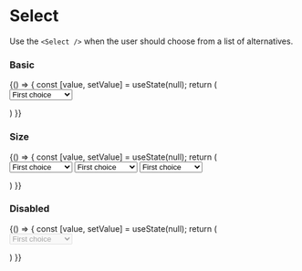 
<Meta title="Components/Forms/Select" component={Select} />

# Select

Use the `<Select />` when the user should choose from a list of alternatives.

<Props of={Select} />

### Basic
<Preview>
    <Story name="basic" >
        {() => {
            const [value, setValue] = useState(null);
            return (
                <Form>
                    <FormItem>
                        <Select placeholder="Choose one" value={value} onChange={setValue}>
                            <Option value={0}>
                                First choice
                            </Option>
                            <Option value={1}>
                                Second choice
                            </Option>
                            <Option value={2}>
                                Third choice
                            </Option>
                            <Option value={3}>
                                Fourth choice
                            </Option>
                        </Select>
                    </FormItem>
                </Form>
            )
        }}
    </Story>
</Preview>


### Size
<Preview>
    <Story name="size" >
        {() => {
            const [value, setValue] = useState(null);
            return (
                <Form>
                    <FormItem>
                        <Select size="small" placeholder="Small select" value={value} onChange={setValue}>
                            <Option value={0}>
                                First choice
                            </Option>
                            <Option value={1}>
                                Second choice
                            </Option>
                            <Option value={2}>
                                Third choice
                            </Option>
                            <Option value={3}>
                                Fourth choice
                            </Option>
                        </Select>
                    </FormItem>
                    <FormItem>
                        <Select placeholder="Regular select" value={value} onChange={setValue}>
                            <Option value={0}>
                                First choice
                            </Option>
                            <Option value={1}>
                                Second choice
                            </Option>
                            <Option value={2}>
                                Third choice
                            </Option>
                            <Option value={3}>
                                Fourth choice
                            </Option>
                        </Select>
                    </FormItem>
                    <FormItem>
                        <Select size="big" placeholder="Big select" value={value} onChange={setValue}>
                            <Option value={0}>
                                First choice
                            </Option>
                            <Option value={1}>
                                Second choice
                            </Option>
                            <Option value={2}>
                                Third choice
                            </Option>
                            <Option value={3}>
                                Fourth choice
                            </Option>
                        </Select>
                    </FormItem>
                </Form>
            )
        }}
    </Story>
</Preview>


### Disabled
<Preview>
    <Story name="disabled" >
        {() => {
            const [value, setValue] = useState(null);
            return (
                <Form>
                    <FormItem>
                        <Select placeholder="Choose one" value={value} onChange={setValue} disabled>
                            <Option value={0}>
                                First choice
                            </Option>
                            <Option value={1}>
                                Second choice
                            </Option>
                            <Option value={2}>
                                Third choice
                            </Option>
                            <Option value={3}>
                                Fourth choice
                            </Option>
                        </Select>
                    </FormItem>
                </Form>
            )
        }}
    </Story>
</Preview>
